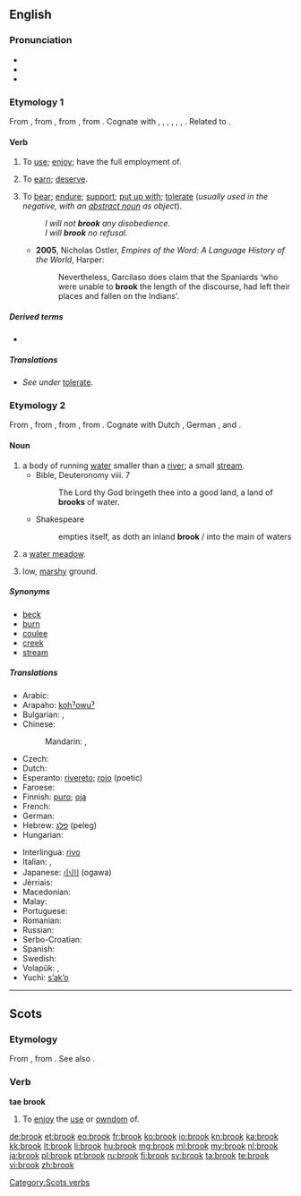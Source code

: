 {{also|Brook}}
==English==

{{wikipedia|dab=brook}}

===Pronunciation===
* {{IPA|/bɹʊk/}}
* {{audio|en-us-brook.ogg|Audio (US)}}
* {{rhymes|ʊk}}

===Etymology 1===
From {{etyl|enm|en}} {{term|brouken||to use, enjoy|lang=enm}}, from {{etyl|ang|en}} {{term|brucan|brūcan|to enjoy, brook, use, possess, partake of, spend|lang=ang}}, from {{etyl|gem-pro|en}} {{term/t|gem-pro|*brūkaną||to enjoy, use}}, from {{etyl|ine-pro|en}} {{term/t|ine-pro|*bʰrūg-||to enjoy}}. Cognate with {{etyl|sco|-}} {{term|brook|lang=sco}}, {{term|brouk||to use, enjoy|lang=sco}}, {{etyl|fy|-}} {{term|brûke||to use|lang=fy}}, {{etyl|nl|-}} {{term|bruiken||to use|lang=nl}}, {{etyl|de|-}} {{term|brauchen||to need, require, use|lang=de}}, {{etyl|no|-}} {{term|bruke||to use|lang=no}}, {{etyl|la|-}} {{term|fruor||enjoy|lang=la}}. Related to {{l/en|fruit}}.

====Verb====
{{en-verb}}

# {{context|transitive|obsolete|except in Scots|lang=en}} To [[use]]; [[enjoy]]; have the full employment of.
# {{context|transitive|obsolete|lang=en}} To [[earn]]; [[deserve]].
# {{context|transitive|lang=en}} To [[bear]]; [[endure]]; [[support]]; [[put up with]]; [[tolerate]] (''usually used in the negative, with an [[abstract noun]] as object'').
#: ''I will not '''brook''' any disobedience.''
#: ''I will '''brook''' no refusal.''
#* '''2005''', Nicholas Ostler, ''Empires of the Word: A Language History of the World'', Harper:
#*: Nevertheless, Garcilaso does claim that the Spaniards ‘who were unable to '''brook''' the length of the discourse, had left their places and fallen on the Indians’.

=====Derived terms=====
* {{l/en|abrook}}

=====Translations=====
* ''See under'' [[tolerate#Translations|tolerate]].

===Etymology 2===
From {{etyl|enm|en}}, from {{etyl|ang|en}} {{term|broc|brōc|brook, stream, torrent|lang=ang}}, from {{etyl|gem-pro|en}} {{term/t|gem-pro|*brōkaz||stream}}, from {{etyl|ine-pro|en}} {{term/t|ine-pro|*mrāǵ-||silt, slime}}. Cognate with Dutch {{term|broek||marsh, swamp|lang=nl}}, German {{term|Bruch||marsh|lang=de}}, {{etyl|grc|-}} {{term|βράγος||tr=brágos|shallows|lang=grc}} and {{etyl|sq|-}} {{term|bërrak||swampy soil|lang=sq}}.

====Noun====
{{en-noun}}

# a body of running [[water]] smaller than a [[river]]; a small [[stream]].
#* Bible, Deuteronomy viii. 7
#*: The Lord thy God bringeth thee into a good land, a land of '''brooks''' of water.
#* Shakespeare
#*: empties itself, as doth an inland '''brook''' / into the main of waters
# {{context|Sussex|Kent|lang=en}} a [[water meadow]].
# {{context|Sussex|Kent|in the plural|lang=en}} low, [[marshy]] ground.

=====Synonyms=====
* [[beck]]
* [[burn]]
* [[coulee]]
* [[creek]]
* [[stream]]

=====Translations=====
{{trans-top|a small stream}}
* Arabic: {{t+|ar|غدير|m|tr=ghadiir}}
* Arapaho: [[kohˀowuˀ]]
* Bulgarian: {{t+|bg|поток|m}},  {{t+|bg|ручей|m}}
* Chinese:
*: Mandarin: {{t|cmn|小河|tr=xiǎohé|sc=Hani}}, {{t|cmn|溪流|tr=xīliú|sc=Hani}}
* Czech: {{t+|cs|potok|m}}
* Dutch: {{t+|nl|beek|f}}
* Esperanto: [[rivereto]]; [[rojo]] (poetic)
* Faroese: {{t-|fo|løkur|m}}
* Finnish: [[puro#Finnish|puro]]; [[oja#Finnish|oja]]
* French: {{t+|fr|ruisseau|m}}
* German: {{t+|de|Bach|m}}
* Hebrew: [[פלג]] (peleg) {{m}}
* Hungarian: {{t+|hu|patak}}
{{trans-mid}}
* Interlingua: [[rivo]]
* Italian: {{t+|it|ruscello|m}}, {{t+|it|rio|m}}
* Japanese: [[小川]] (ogawa)
* Jèrriais: {{tø|roa-jer|dou|m}}
* Macedonian: {{t-|mk|поток|m|tr=pótok}}
* Malay: {{t-|ms|anak sungai kecil}}
* Portuguese: {{t+|pt|riacho|m}}
* Romanian: {{t+|ro|pârâu|n}}
* Russian: {{t+|ru|ручей|m|tr=ručéj}}
* Serbo-Croatian: {{t-|sh|potok|m}}
* Spanish: {{t+|es|arroyo|m}}
* Swedish: {{t+|sv|bäck|c}}
* Volapük: {{t+|vo|bluk}}, {{qualifier|diminutive}} {{t+|vo|blukil}}
* Yuchi: [[sʼakʼo]]
{{trans-bottom}}

----

==Scots==

===Etymology===
From {{etyl|enm|sco}} {{term|broken|bro(o)ken|to use, enjoy, digest|lang=enm}}, from {{etyl|ang|sco}} {{term|brucan|brūcan|to use, enjoy|lang=ang}}. See also {{l|sco|brouk}}.

===Verb===
'''tae brook'''

# To [[enjoy]] the [[use]] or [[owndom]] of.

[[Category:Scots verbs]]

[[de:brook]]
[[et:brook]]
[[eo:brook]]
[[fr:brook]]
[[ko:brook]]
[[io:brook]]
[[kn:brook]]
[[ka:brook]]
[[kk:brook]]
[[lt:brook]]
[[li:brook]]
[[hu:brook]]
[[mg:brook]]
[[ml:brook]]
[[my:brook]]
[[nl:brook]]
[[ja:brook]]
[[pl:brook]]
[[pt:brook]]
[[ru:brook]]
[[fi:brook]]
[[sv:brook]]
[[ta:brook]]
[[te:brook]]
[[vi:brook]]
[[zh:brook]]